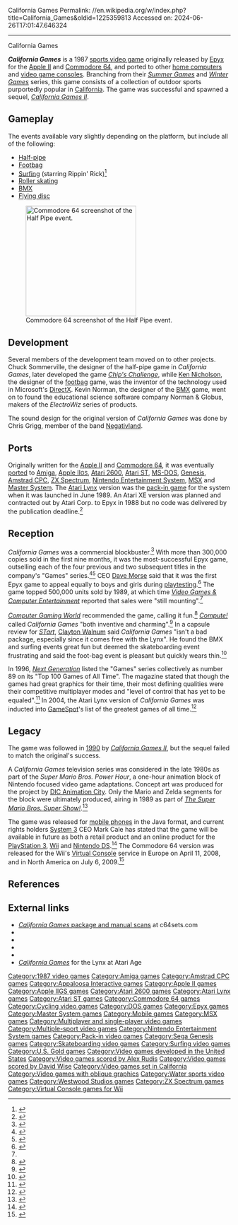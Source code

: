 California Games
Permalink: //en.wikipedia.org/w/index.php?title=California_Games&oldid=1225359813
Accessed on: 2024-06-26T17:01:47.646324



------
California Games
{{Short description|Sports video game}}
{{more citations needed|date=January 2010}}
{{Infobox video game
|title = California Games
|image = California Games Coverart.png
|caption = European Commodore 64/128 cover art
|developer = [[Epyx]]<br />[[Westwood Studios|Westwood Associates]] <small>(Amiga)</small><br />[[Rare (company)|Rare]] <small>(NES)</small><br />[[Appaloosa Interactive|Novotrade]] <small>(Genesis)</small>
|publisher = {{vgrelease|NA|Epyx|EU|[[U.S. Gold]]}}
|designer = Chuck Sommerville<br />[[Ken Nicholson]]<br />Kevin Norman<br />Kevin Furry<br />Jon Leupp
|artist = Jenny Martin<br />Susan Greene<br />Sheryl Knowles<br />Paul Vernon
|composer = Chris Grigg<br />Gil Freeman<br />[[David Wise (composer)|David Wise]] <small>(NES)</small>
|series = 
|released = [[1987 in video gaming|1987]]
|genre = [[Sports game|Sports]]
|modes = [[Single-player video game|Single-player]], [[Multiplayer video game|multiplayer]]
|platforms = [[Apple II series|Apple II]], [[Amiga]], [[Amstrad CPC]], [[Apple IIGS|Apple II<small>GS</small>]], [[Atari 2600]], [[Atari Lynx]], [[Atari ST]], [[Commodore 64]], [[DOS]], [[Master System]], [[MSX]], [[Nintendo Entertainment System|NES]], [[Sega Genesis]], [[ZX Spectrum]]
}}

'''''California Games''''' is a 1987 [[sports video game]] originally released by [[Epyx]] for the [[Apple II series|Apple II]] and [[Commodore 64]], and ported to other [[home computer]]s and [[video game console]]s. Branching from their ''[[Summer Games (video game)|Summer Games]]'' and ''[[Winter Games]]'' series, this game consists of a collection of outdoor sports purportedly popular in [[California]]. The game was successful and spawned a sequel, ''[[California Games II]]''.

==Gameplay==
The events available vary slightly depending on the platform, but include all of the following: 
* [[Half-pipe]]
* [[Footbag]]
* [[Surfing]] (starring Rippin' Rick)<ref>{{cite web|date=June 1990 |title=Sega Visions - Issue 1|url=https://archive.org/stream/Sega-Visions-Issue-01#page/n39 |publisher=[[Sega Visions]] |issue=1 |page=35 |access-date=August 2, 2017}}</ref>
* [[Roller skating]]
* [[Bicycle motocross|BMX]]
* [[Flying disc]]

[[Image:C64 California Games.png|250px|thumb|left|Commodore 64 screenshot of the Half Pipe event.]]

==Development==
Several members of the development team moved on to other projects. Chuck Sommerville, the designer of the half-pipe game in ''California Games'', later developed the game ''[[Chip's Challenge]]'', while [[Ken Nicholson]], the designer of the [[footbag]] game, was the inventor of the technology used in Microsoft's [[DirectX]]. Kevin Norman, the designer of the [[BMX]] game, went on to found the educational science software company Norman & Globus, makers of the ''ElectroWiz'' series of products.

The sound design for the original version of ''California Games'' was done by Chris Grigg, member of the band [[Negativland]].{{citation needed|date=December 2022}}

==Ports==
Originally written for the [[Apple II]] and [[Commodore 64]], it was eventually [[Porting|ported]] to [[Amiga]], [[Apple IIGS|Apple II<small>GS</small>]], [[Atari 2600]], [[Atari ST]], [[MS-DOS]], [[Sega Genesis|Genesis]], [[Amstrad CPC]], [[ZX Spectrum]], [[Nintendo Entertainment System]], [[MSX]] and [[Master System]]. The [[Atari Lynx]] version was the [[pack-in game]] for the system when it was launched in June 1989. An Atari XE version was planned and contracted out by Atari Corp. to Epyx in 1988 but no code was delivered by the publication deadline.<ref>{{cite web |url=https://www.facebook.com/photo?fbid=10221846349820667|title=November 30, 1998 ATARI Corp. Letter to Epyx inquiring about the XE conversion of California Games|website=Atari 8-Bit Computers Public Facebook Page |date=2020-12-04|access-date=2020-12-05|author=John Hardie, National Videogames Museum}}</ref>

==Reception==
{{Video game reviews
| A2600 = true
| C64 = true
| SMS = true
| SMD = true
| ZX = true
| ACE_SMS = 930/1000<ref name="ACE">{{cite magazine |title=Console Wars |magazine=[[ACE (magazine)|ACE]] |date=October 1989 |issue=26 (November 1989) |page=144 |url=https://retrocdn.net/images/d/d9/ACE_UK_26.pdf#page=144}}</ref>
| CRASH_ZX = 36%<ref>{{cite web|url=http://www.worldofspectrum.org/showmag.cgi?mag=Crash/Issue49/Pages/Crash4900027.jpg |title=Crash |publisher=Worldofspectrum.org |date=2017-10-15 |access-date=2019-10-28}}</ref>
| CVG_C64 = 37/40<ref>{{cite web|url=http://www.worldofspectrum.org/showmag.cgi?mag=C+VG/Issue072/Pages/CVG07200036.jpg |title=Computer & Video Games |publisher=Worldofspectrum.org |date=2017-10-15 |access-date=2019-10-28}}</ref>
| CVG_A2600 = 82%<ref name="CVG">{{cite journal |title=Complete Games Guide |journal=[[Computer and Video Games]] |date=16 October 1989 |issue=Complete Guide to Consoles |pages=46–77 |url=https://retrocdn.net/images/9/98/CompleteGuideToConsoles_UK_01.pdf#page=46}}</ref>
| CVG_SMS = 95%<ref name="CVG"/> <br /> 94%<ref>{{cite journal |title=Guide: Sega |journal=[[Computer and Video Games]] |date=November 1990 |issue=Complete Guide to Consoles: Volume IV |pages=89–110 |url=https://archive.org/details/Complete_Guide_to_Consoles_Volume_IV_1990_EMAP_Publishing_GB/page/n88}}</ref>
| Dragon_C64 = {{rating|4.5|5}}<ref name="Dragon129">{{cite journal|url=https://archive.org/details/DragonMagazine260_201801/DragonMagazine129/page/n37/mode/2up?q=%22california+games%22|title=The Role of Computers|last1=Lesser|last2=Lesser|last3=Lesser|first1=Hartley|first2=Patricia|first3=Kirk|journal=Dragon|issue=129|date=January 1988|pages=32–42|accessdate=August 30, 2021}}</ref>
| SUser_ZX = 8/10<ref>{{cite web|url=http://www.worldofspectrum.org/showmag.cgi?mag=SinclairUser/Issue071/Pages/SinclairUser07100021.jpg |title=Sinclair User |publisher=Worldofspectrum.org |date=2017-10-15 |access-date=2019-10-28}}</ref>
| TGM_C64 = 92%<ref>{{cite web|url=http://www.worldofspectrum.org/showmag.cgi?mag=TheGamesMachine/Issue01/Pages/TheGamesMachine0100079.jpg |title=The Games Machine |publisher=Worldofspectrum.org |date=2019-02-27 |access-date=2019-10-28}}</ref>
| YSinclair_ZX = 7/10<ref>{{cite web |url=http://www.ysrnry.co.uk/articles/californiagames.htm |title=Archived copy |access-date=2012-02-11 |url-status=dead |archive-url=https://web.archive.org/web/20120213204718/http://www.ysrnry.co.uk/articles/californiagames.htm |archive-date=2012-02-13}}</ref>
| Z64_ZX = 97%<ref>{{cite web|url=http://www.zzap64.co.uk/zzap100/100thspec5.html |title=Zzap!64 100th Issue Pull-Out Special Page 5 |publisher=Zzap64.co.uk |access-date=2019-10-28}}</ref>
| rev1 = ''[[Console XS]]''
| rev1_SMS = 83%<ref>{{cite magazine |title=Software A-Z: Master System |magazine=[[Console XS]] |date=23 April 1992 |issue=1 (June/July 1992) |publisher=[[Paragon Publishing]] |location=United Kingdom |pages=137–47 |url=https://archive.org/details/console-xs-01/page/137}}</ref>
| rev2 = ''{{ill|MicroHobby|es|vertical-align=sup}}'' (ES)
| rev2_ZX = {{Rating|5|5}}<ref>{{cite web|url=http://www.worldofspectrum.org/showmag.cgi?mag=MicroHobby/Issue163/Pages/MicroHobby16300022.jpg |title=MicroHobby |publisher=Worldofspectrum.org |access-date=2019-10-28}}</ref>
| rev3 = ''[[Mega (magazine)|Mega]]''
| rev3_SMD = 60%<ref>Mega rating, issue 9, page 23, [[Future Publishing]], June 1993</ref>
| rev4 = ''[[MegaTech]]''
| rev4_SMD = 80%<ref>MegaTech rating, [[EMAP]], issue 6, page 76, June 1992</ref>
| award1Pub = ''[[Zzap!64]]''
| award1 = Gold Medal
}}

''California Games'' was a commercial blockbuster.<ref name=megahits>{{cite journal | author=Worley, Joyce | title=Mega Hits: The Best of the Best | journal=[[Video Games & Computer Entertainment]] | date=December 1989 | pages=130–132, 137, 138}}</ref> With more than 300,000 copies sold in the first nine months, it was the most-successful Epyx game, outselling each of the four previous and two subsequent titles in the company's "Games" series.<ref name="maher20150619">{{cite web | url=http://www.filfre.net/2015/06/the-evolution-of-the-epyx-games/ | title=The Evolution of the (Epyx) Games | publisher=The Digital Antiquarian | date=2015-06-19 | access-date=19 March 2016 | author=Maher, Jimmy}}</ref><ref name="maher20161222">{{cite web |url=http://www.filfre.net/2016/12/a-time-of-endings-part-2-epyx/ |title=A Time of Endings, Part 2: Epyx |last=Maher |first=Jimmy |website=The Digital Antiquarian |date=2016-12-22}}</ref> CEO [[Dave Morse (executive)|Dave Morse]] said that it was the first Epyx game to appeal equally to boys and girls during [[playtesting]].<ref name="compute198809">{{cite news | url=https://archive.org/stream/1988-09-compute-magazine/Compute_Issue_100_1988_Sep#page/n11/mode/2up | title=Epyx Grows with David Morse | work=Compute! | date=September 1988 | access-date=November 10, 2013 |author1=Ferrell, Keith |author2=Keizer, Gregg | page=10}}</ref> The game topped 500,000 units sold by 1989, at which time ''[[Video Games & Computer Entertainment]]'' reported that sales were "still mounting".<ref name=megahits />

''[[Computer Gaming World]]'' recommended the game, calling it fun.<ref name="teverbaugh198710">{{cite magazine | title=Sports Scoreboard | magazine=[[Computer Gaming World]] | issue=40 | date=October 1987 | url=http://www.cgwmuseum.org/galleries/issues/cgw_40.pdf | access-date=17 April 2016 | last=Teverbaugh | first=Rick | pages=42}}</ref> ''[[Compute!]]'' called ''California Games'' "both inventive and charming".<ref name="bobo198711">{{cite news | url=https://archive.org/stream/1987-11-compute-magazine/Compute_Issue_090_1987_Nov#page/n41/mode/2up | title=California Games | work=Compute! | date=November 1987 | access-date=10 November 2013 | author=Bobo, Ervin | page=40}}</ref> In a capsule review for ''[[STart (magazine)|STart]]'', [[Clayton Walnum]] said ''California Games'' "isn't a bad package, especially since it comes free with the Lynx". He found the BMX and surfing events great fun but deemed the skateboarding event frustrating and said the foot-bag event is pleasant but quickly wears thin.<ref>{{cite magazine |first=Clayton|last=Walnum |author-link=Clayton Walnum|title=The Lynx Collection|magazine=[[STart (magazine)|STart]] |issue=39|publisher=Antic Publishing |date=December 1990|pages=66–67 |url=https://archive.org/stream/STart-Magazine-Issue-39}}</ref>

In 1996, ''[[Next Generation (magazine)|Next Generation]]'' listed the "Games" series collectively as number 89 on its "Top 100 Games of All Time". The magazine stated that though the games had great graphics for their time, their most defining qualities were their competitive multiplayer modes and "level of control that has yet to be equaled".<ref>{{cite magazine|title=Top 100 Games of All Time |magazine=[[Next Generation (magazine)|Next Generation]]|issue=21 |publisher=[[Imagine Media]] |date=September 1996|page=39}}</ref> In 2004, the Atari Lynx version of ''California Games'' was inducted into [[GameSpot]]'s list of the greatest games of all time.<ref name="Gamespot">{{cite web|url=http://www.gamespot.com/gamespot/features/all/greatestgames/p-36.html|title=The Greatest Games of All Time: ''California Games''|website=[[GameSpot]]|archive-url=https://web.archive.org/web/20071008233251/http://www.gamespot.com/gamespot/features/all/greatestgames/p-36.html | archive-date=October 8, 2007}}</ref>

==Legacy==
The game was followed in [[1990 in video gaming|1990]] by ''[[California Games II]]'', but the sequel failed to match the original's success.

A ''California Games'' television series was considered in the late 1980s as part of the ''Super Mario Bros. Power Hour'', a one-hour animation block of Nintendo focused video game adaptations. Concept art was produced for the project by [[DIC Animation City]]. Only the Mario and Zelda segments for the block were ultimately produced, airing in 1989 as part of ''[[The Super Mario Bros. Super Show!]]''.<ref>{{Cite web|url=https://www.polygon.com/2019/5/8/18536769/super-mario-bros-power-hour-metroid-castlevania-cartoons-dic|title=The Super Mario Bros. Super Show people once tried to make bizarre Metroid and Castlevania cartoons|website=[[Polygon (website)|Polygon]]|date=8 May 2019}}</ref>

The game was released for [[mobile phones]] in the Java format, and current rights holders [[System 3 (software company)|System 3]] CEO Mark Cale has stated that the game will be available in future as both a retail product and an online product for the [[PlayStation 3]], [[Wii]] and [[Nintendo DS]].<ref>{{cite web|url=http://gonintendo.com/?p=18211 |title=Blog Archive » System 3 CEO confirms upcoming original Wii downloadable games, new California Games included - What are you waiting for? |publisher=GoNintendo |date=2007-05-20 |access-date=2019-10-28}}</ref> The Commodore 64 version was released for the Wii's [[Virtual Console]] service in Europe on April 11, 2008, and in North America on July 6, 2009.<ref>{{cite web |url=http://www.vc-reviews.com/games/c64/california_games |title=California Games (Virtual Console) Review |date=7 July 2009 |publisher=Vc-reviews.com |access-date=2019-10-28}}{{Dead link|date=July 2020 |bot=InternetArchiveBot |fix-attempted=yes}}</ref>

==References==
{{Reflist}}

==External links==
* [http://www.c64sets.com/california_games.html ''California Games'' package and manual scans] at c64sets.com
* {{WoS game|id=0000790}}
* {{abime|id=2912}}
* {{atarimania|id=7242}}
* {{atarimania|id=23060}}
* [https://web.archive.org/web/20170318071658/https://atariage.com/software_page.html?SoftwareLabelID=2006 ''California Games''] for the Lynx at Atari Age

{{Epyx Games series}}
{{Authority control}}

[[Category:1987 video games]]
[[Category:Amiga games]]
[[Category:Amstrad CPC games]]
[[Category:Appaloosa Interactive games]]
[[Category:Apple II games]]
[[Category:Apple IIGS games]]
[[Category:Atari 2600 games]]
[[Category:Atari Lynx games]]
[[Category:Atari ST games]]
[[Category:Commodore 64 games]]
[[Category:Cycling video games]]
[[Category:DOS games]]
[[Category:Epyx games]]
[[Category:Master System games]]
[[Category:Mobile games]]
[[Category:MSX games]]
[[Category:Multiplayer and single-player video games]]
[[Category:Multiple-sport video games]]
[[Category:Nintendo Entertainment System games]]
[[Category:Pack-in video games]]
[[Category:Sega Genesis games]]
[[Category:Skateboarding video games]]
[[Category:Surfing video games]]
[[Category:U.S. Gold games]]
[[Category:Video games developed in the United States]]
[[Category:Video games scored by Alex Rudis]]
[[Category:Video games scored by David Wise]]
[[Category:Video games set in California]]
[[Category:Video games with oblique graphics]]
[[Category:Water sports video games]]
[[Category:Westwood Studios games]]
[[Category:ZX Spectrum games]]
[[Category:Virtual Console games for Wii]]